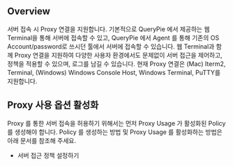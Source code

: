 ## Overview
서버 접속 시 Proxy 연결을 지원합니다. 기본적으로 QueryPie 에서 제공하는 웹 Terminal을 통해 서버에 접속할 수 있고, QueryPie 에서 Agent 를 통해 기존의 OS Account/password로 쓰시던 툴에서 서버에 접속할 수 있습니다. 웹 Terminal과 함께 Proxy 연결을 지원하여 다양한 사용자 환경에서도 문제없이 서버 접근을 제어하고, 정책을 적용할 수 있으며, 로그를 남길 수 있습니다. 현재 Proxy 연결은 (Mac) Iterm2, Terminal, (Windows) Windows Console Host, Windows Terminal, PuTTY를 지원합니다.

## Proxy 사용 옵션 활성화
Proxy 를 통한 서버 접속을 허용하기 위해서는 먼저 Proxy Usage 가 활성화된 Policy 를 생성해야 합니다. Policy 를 생성하는 방법 및 Proxy Usage 를 활성화하는 방법은 아래 문서를 참조해 주세요.

* 서버 접근 정책 설정하기
